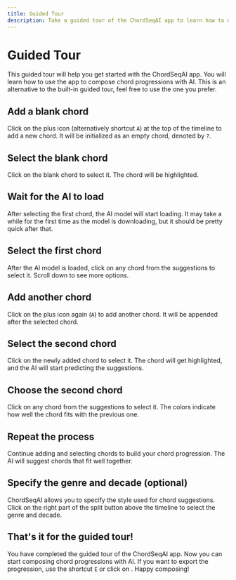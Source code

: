 ```yaml
---
title: Guided Tour
description: Take a guided tour of the ChordSeqAI app to learn how to use it to compose chord progressions with AI.
---
```


# Guided Tour

This guided tour will help you get started with the ChordSeqAI app. You will learn how to use the app to compose chord progressions with AI. This is an alternative to the built-in guided tour, feel free to use the one you prefer.

## Add a blank chord

Click on the plus icon <InlineIcon src="/plus.svg" size="s" /> (alternatively shortcut `A`) at the top of the timeline to add a new chord. It will be initialized as an empty chord, denoted by `?`.

<LargeImage
    src="/wiki/guided-tour/add-blank-chord.png"
    alt="An empty timeline element with the plus icon to add a new chord highlighted."
    width={1920}
    height={270}
/>

## Select the blank chord

Click on the blank chord to select it. The chord will be highlighted.

<LargeImage
    src="/wiki/guided-tour/select-blank-chord.png"
    alt="The timeline with a blank chord highlighted."
    width={1920}
    height={270}
/>

## Wait for the AI to load

After selecting the first chord, the AI model will start loading. It may take a while for the first time as the model is downloading, but it should be pretty quick after that. 

<LargeImage
    src="/wiki/guided-tour/wait-for-load.png"
    alt="The suggestion element with the text 'Loading AI model... 0.1/9.6 MB'."
    width={1920}
    height={535}
/>

## Select the first chord

After the AI model is loaded, click on any chord from the suggestions to select it. Scroll down to see more options.

<LargeImage
    src="/wiki/guided-tour/choose-first-chord.png"
    alt="The suggestion element with a grid of suggested chords colored by the probability of occurrence. The chords are displayed as blocks with the chord symbol. Predictions start with C, C#, D, D#, E, F..."
    width={1920}
    height={535}
/>

## Add another chord

Click on the plus icon <InlineIcon src="/plus.svg" size="s" /> again (`A`) to add another chord. It will be appended after the selected chord.

<LargeImage
    src="/wiki/guided-tour/add-another-chord.png"
    alt="The timeline element with a C major chord and the plus icon highlighted."
    width={1920}
    height={270}
/>

## Select the second chord

Click on the newly added chord to select it. The chord will get highlighted, and the AI will start predicting the suggestions.

<LargeImage
    src="/wiki/guided-tour/select-second-chord.png"
    alt="The timeline with two chords, C major and a blank chord, with the second chord highlighted."
    width={1920}
    height={270}
/>

## Choose the second chord

Click on any chord from the suggestions to select it. The colors indicate how well the chord fits with the previous one.

<LargeImage
    src="/wiki/guided-tour/choose-second-chord.png"
    alt="The suggestion element with a grid of suggested chords colored by the probability of occurrence. The chords are displayed as blocks with the chord symbol. Predictions start with F, G, Am, Em, Dm, A#..."
    width={1920}
    height={535}
/>

## Repeat the process

Continue adding and selecting chords to build your chord progression. The AI will suggest chords that fit well together.

## Specify the genre and decade (optional)

ChordSeqAI allows you to specify the style used for chord suggestions. Click on the right part of the split button above the timeline to select the genre and decade.

<LargeImage
    src="/wiki/guided-tour/specify-style.png"
    alt="Model and style selection split button. The left part shows the model name 'Conditional Transformer M', and the right part shows the highlighted style 'No genres; No decades'. The button is split in the middle with a vertical line."
    width={1270}
    height={100}
/>

## That's it for the guided tour!

You have completed the guided tour of the ChordSeqAI app. Now you can start composing chord progressions with AI. If you want to export the progression, use the shortcut `E` or click on <InlineIcon src="/export.svg" />. Happy composing!